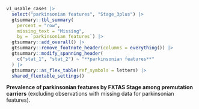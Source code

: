 ::: {#supptbl-stage-vs-pk-ft custom-style="Caption"}

```r
v1_usable_cases |>
  select("parkinsonian features", "Stage_3plus") |>
  gtsummary::tbl_summary(
    percent = "row",
    missing_text = "Missing",
    by = `parkinsonian features`) |>
  gtsummary::add_overall() |>
  gtsummary::remove_footnote_header(columns = everything()) |> 
  gtsummary::modify_spanning_header(
    c("stat_1", "stat_2") ~ "**parkinsonian features**"
  ) |> 
  gtsummary::as_flex_table(ref_symbols = letters) |> 
  shared_flextable_settings()

```

**Prevalence of parkinsonian features by FXTAS Stage among premutation carriers**
(excluding observations with missing data for parkinsonian features).

:::

